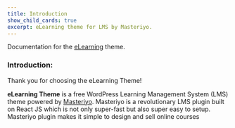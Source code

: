 ```yaml
---
title: Introduction
show_child_cards: true
excerpt: eLearning theme for LMS by Masteriyo.
---
```


Documentation for the [eLearning](https://wordpress.org/themes/elearning/) theme.

### Introduction: 

Thank you for choosing the eLearning Theme! 

**eLearning Theme** is a free WordPress Learning Management System (LMS) theme powered by [Masteriyo](https://masteriyo.com/wordpress-lms/).  Masteriyo is a revolutionary LMS plugin built on React JS which is not only super-fast but also super easy to setup. Masteriyo plugin makes it simple to design and sell online courses 